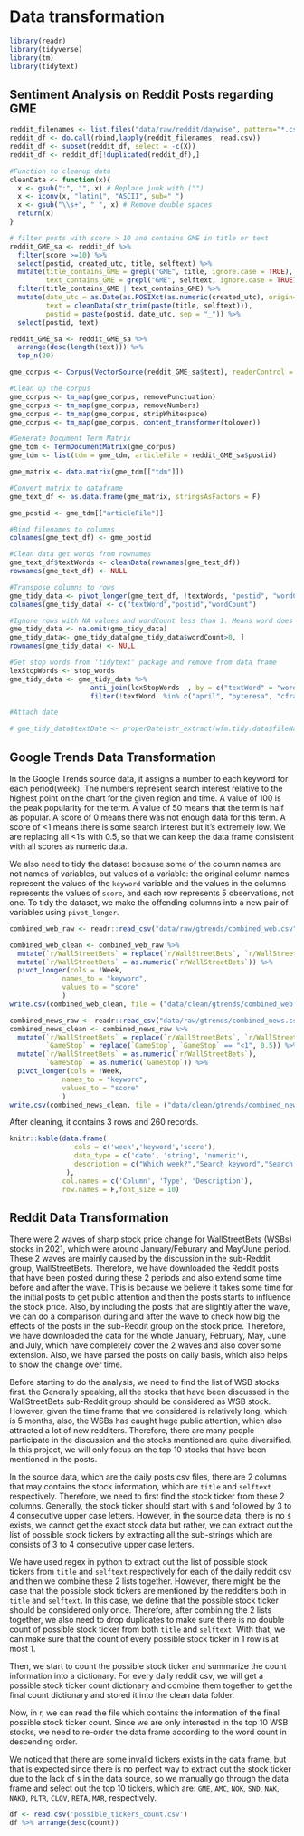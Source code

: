 # Data transformation

```r
library(readr)
library(tidyverse)
library(tm)
library(tidytext)
```

## Sentiment Analysis on Reddit Posts regarding GME

```r
reddit_filenames <- list.files("data/raw/reddit/daywise", pattern="*.csv", full.names=TRUE)
reddit_df <- do.call(rbind,lapply(reddit_filenames, read.csv))
reddit_df <- subset(reddit_df, select = -c(X))
reddit_df <- reddit_df[!duplicated(reddit_df),]
```

```r
#Function to cleanup data
cleanData <- function(x){
  x <- gsub(":", "", x) # Replace junk with ("")
  x <- iconv(x, "latin1", "ASCII", sub=" ")
  x <- gsub("\\s+", " ", x) # Remove double spaces
  return(x)
}
```


```r
# filter posts with score > 10 and contains GME in title or text
reddit_GME_sa <- reddit_df %>%
  filter(score >=10) %>%
  select(postid, created_utc, title, selftext) %>%
  mutate(title_contains_GME = grepl("GME", title, ignore.case = TRUE),
         text_contains_GME = grepl("GME", selftext, ignore.case = TRUE)) %>%
  filter(title_contains_GME | text_contains_GME) %>%
  mutate(date_utc = as.Date(as.POSIXct(as.numeric(created_utc), origin="1970-01-01")),
         text = cleanData(str_trim(paste(title, selftext))),
         postid = paste(postid, date_utc, sep = "_")) %>%
  select(postid, text)
```

```r
reddit_GME_sa <- reddit_GME_sa %>% 
  arrange(desc(length(text))) %>%
  top_n(20)
```

```r
gme_corpus <- Corpus(VectorSource(reddit_GME_sa$text), readerControl = list(reader = readPlain, language = "en_US", load = TRUE))

#Clean up the corpus
gme_corpus <- tm_map(gme_corpus, removePunctuation)
gme_corpus <- tm_map(gme_corpus, removeNumbers)
gme_corpus <- tm_map(gme_corpus, stripWhitespace)
gme_corpus <- tm_map(gme_corpus, content_transformer(tolower))

#Generate Document Term Matrix
gme_tdm <- TermDocumentMatrix(gme_corpus)
gme_tdm <- list(tdm = gme_tdm, articleFile = reddit_GME_sa$postid)
```
```r
gme_matrix <- data.matrix(gme_tdm[["tdm"]])

#Convert matrix to dataframe
gme_text_df <- as.data.frame(gme_matrix, stringsAsFactors = F)

gme_postid <- gme_tdm[["articleFile"]]

#Bind filenames to columns
colnames(gme_text_df) <- gme_postid

#Clean data get words from rownames
gme_text_df$textWords <- cleanData(rownames(gme_text_df)) 
rownames(gme_text_df) <- NULL

#Transpose columns to rows
gme_tidy_data <- pivot_longer(gme_text_df, !textWords, "postid", "wordCount")
colnames(gme_tidy_data) <- c("textWord","postid","wordCount")

#Ignore rows with NA values and wordCount less than 1. Means word does not exist in the article
gme_tidy_data <- na.omit(gme_tidy_data)
gme_tidy_data<- gme_tidy_data[gme_tidy_data$wordCount>0, ]
rownames(gme_tidy_data) <- NULL

#Get stop words from 'tidytext' package and remove from data frame
lexStopWords <- stop_words
gme_tidy_data <- gme_tidy_data %>% 
                    anti_join(lexStopWords  , by = c("textWord" = "word")) %>% 
                    filter(!textWord  %in% c("april", "byteresa", "cfra", "jana","npd", "shopjana","wfm","ihor","amazoncom","anayahooyptryahoo","bloomberg","carolinabased","cincinnatibased","cincinnati", "monday", "month","dusaniwsky"))

#Attach date

# gme_tidy_data$textDate <- properDate(str_extract(wfm.tidy.data$fileName, pattern))
```




## Google Trends Data Transformation
In the Google Trends source data, it assigns a number to each keyword for each period(week). The numbers represent search interest relative to the highest point on the chart for the given region and time. A value of 100 is the peak popularity for the term. A value of 50 means that the term is half as popular. A score of 0 means there was not enough data for this term. A score of <1 means there is some search interest but it's extremely low. We are replacing all <1's with 0.5, so that we can keep the data frame consistent with all scores as numeric data. 

We also need to tidy the dataset because some of the column names are not names of variables, but values of a variable: the original column names represent the values of the `keyword` variable and the values in the columns represents the values of `score`, and each row represents 5 observations, not one. To tidy the dataset, we make the offending columns into a new pair of variables using `pivot_longer`. 
```r
combined_web_raw <- readr::read_csv("data/raw/gtrends/combined_web.csv")

combined_web_clean <- combined_web_raw %>%
  mutate(`r/WallStreetBets` = replace(`r/WallStreetBets`, `r/WallStreetBets` == "<1", 0.5)) %>%
  mutate(`r/WallStreetBets` = as.numeric(`r/WallStreetBets`)) %>%
  pivot_longer(cols = !Week,
             names_to = "keyword",
             values_to = "score"
             )
write.csv(combined_web_clean, file = ("data/clean/gtrends/combined_web.csv"),row.names=FALSE)

combined_news_raw <- readr::read_csv("data/raw/gtrends/combined_news.csv")
combined_news_clean <- combined_news_raw %>%
  mutate(`r/WallStreetBets` = replace(`r/WallStreetBets`, `r/WallStreetBets` == "<1", 0.5),
         `GameStop` = replace(`GameStop`, `GameStop` == "<1", 0.5)) %>%
  mutate(`r/WallStreetBets` = as.numeric(`r/WallStreetBets`),
         `GameStop` = as.numeric(`GameStop`)) %>%
  pivot_longer(cols = !Week,
             names_to = "keyword",
             values_to = "score"
             )
write.csv(combined_news_clean, file = ("data/clean/gtrends/combined_news.csv"),row.names=FALSE)
```

After cleaning, it contains 3 rows and 260 records.
```r
knitr::kable(data.frame(
                cols = c('week','keyword','score'),
                data_type = c('date', 'string', 'numeric'),
                description = c("Which week?","Search keyword","Search interest score")
              ), 
             col.names = c('Column', 'Type', 'Description'),
             row.names = F,font_size = 10)
```


## Reddit Data Transformation
There were 2 waves of sharp stock price change for WallStreetBets (WSBs) stocks in 2021, which were around January/Feburary and May/June period. These 2 waves are mainly caused by the discussion in the sub-Reddit group, WallStreetBets. Therefore, we have downloaded the Reddit posts that have been posted during these 2 periods and also extend some time before and after the wave. This is because we believe it takes some time for the initial posts to get public attention and then the posts starts to influence the stock price. Also, by including the posts that are slightly after the wave, we can do a comparison during and after the wave to check how big the effects of the posts in the sub-Reddit group on the stock price. Therefore, we have downloaded the data for the whole January, February, May, June and July, which have completely cover the 2 waves and also cover some extension. Also, we have parsed the posts on daily basis, which also helps to show the change over time.

Before starting to do the analysis, we need to find the list of WSB stocks first. the Generally speaking, all the stocks that have been discussed in the WallStreetBets sub-Reddit group should be considered as WSB stock. However, given the time frame that we considered is relatively long, which is 5 months, also, the WSBs has caught huge public attention, which also attracted a lot of new redditers. Therefore, there are many people participate in the discussion and the stocks mentioned are quite diversified. In this project, we will only focus on the top 10 stocks that have been mentioned in the posts. 

In the source data, which are the daily posts csv files, there are 2 columns that may contains the stock information, which are `title` and `selftext` respectively. Therefore, we need to first find the stock ticker from these 2 columns. Generally, the stock ticker should start with `$` and followed by 3 to 4 consecutive upper case letters. However, in the source data, there is no `$` exists, we cannot get the exact stock data but rather, we can extract out the list of possible stock tickers by extracting all the sub-strings which are consists of 3 to 4 consecutive upper case letters. 

We have used regex in python to extract out the list of possible stock tickers from `title` and `selftext` respectively for each of the daily reddit csv and then we combine these 2 lists together. However, there might be the case that the possible stock tickers are mentioned by the redditers both in `title` and `selftext`. In this case, we define that the possible stock ticker should be considered only once. Therefore, after combining the 2 lists together, we also need to drop duplicates to make sure there is no double count of possible stock ticker from both `title` and `selftext`. With that, we can make sure that the count of every possible stock ticker in 1 row is at most 1. 

Then, we start to count the possible stock ticker and summarize the count information into a dictionary. For every daily reddit csv, we will get a possible stock ticker count dictionary and combine them together to get the final count dictionary and stored it into the clean data folder. 

Now, in r, we can read the file which contains the information of the final possible stock ticker count. Since we are only interested in the top 10 WSB stocks, we need to re-order the data frame according to the word count in descending order. 

We noticed that there are some invalid tickers exists in the data frame, but that is expected since there is no perfect way to extract out the stock ticker due to the lack of `$` in the data source, so we manually go through the data frame and select out the top 10 tickers, which are: `GME`, `AMC`, `NOK`, `SND`, `NAK`, `NAKD`, `PLTR`, `CLOV`, `RETA`, `MAR`, respectively.

```r
df <- read.csv('possible_tickers_count.csv')
df %>% arrange(desc(count))
```

